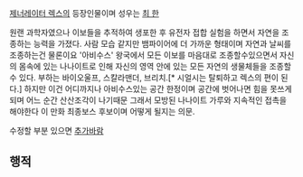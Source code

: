[[제너레이터 렉스]]의 등장인물이며  성우는 [[최 한]]

원랜 과학자였으나 이보들을 추적하여 생포한 후 유전자 접합 실험을 하면서 자연을 조종하는 능력을 가졌다. 사람 모습 같지만 뱀파이어에 더 가까운 형태이며 자연과 날씨를 조종하는건 물론이요 '아비수스' 왕국에서 모든 이보를 마음대로 조종할수있으면서 자신의 몸속에 있는 나나이트로 인해 자신의 영역 안에 있는 모든 자연의 생물체들을 조종할수 있다. 부하는 바이오울프, 스칼라맨더, 브리치.[* 시얼시는 탈퇴하고 렉스의 편이 된다.]
하지만 이건 어디까지나 아비수스있는 공간 한정이며 공간에 벗어나면 힘을 못쓰게 되며 어느 순간 산산조각이 나기때문 그래서 모방된 나나이트 가루와 지속적인 접촉을 해야한다  이 만화 최종보스 후보이며 어떻게 될지는 의문. 

수정할 부분 있으면 [[추가바람]]

== 행적 ==
